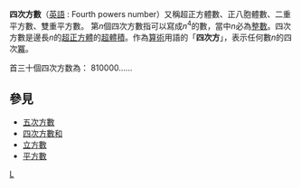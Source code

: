 {{unreferenced|time=2016-04-16T09:46:15+00:00}}
'''四次方數'''（[[英語|英語]] : Fourth powers number）又稱超正方體數、正八胞體數、二重平方數、雙重平方數。 第<math>n</math>個四次方數指可以寫成<math>n^4</math>的數，當中<math>n</math>必為[[整數|整數]]。四次方數是邊長<math>n</math>的[[超正方體|超正方體]]的[[超體積|超體積]]。作為[[算術|算術]]用語的「'''四次方'''」，表示任何數<math>n</math>的四次[[冪|冪]]。



首三十個四次方数為：{{數列|$、 |0|29|x^4}} 810000……{{oeis|A000583}}

==參見==
*[[五次方數|五次方數]]
*[[四次方數和|四次方數和]]
*[[立方數|立方數]]
*[[平方數|平方數]]

{{有形數}}

[[Category:整数数列|L]]